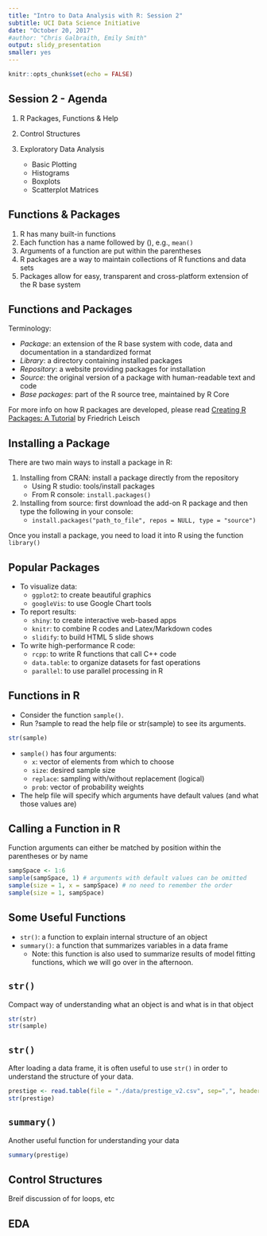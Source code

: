 ```yaml
---
title: "Intro to Data Analysis with R: Session 2"
subtitle: UCI Data Science Initiative
date: "October 20, 2017"
#author: "Chris Galbraith, Emily Smith"
output: slidy_presentation
smaller: yes
---
```


```r
knitr::opts_chunk$set(echo = FALSE)
```


## Session 2 - Agenda
1. R Packages, Functions & Help

2. Control Structures

3. Exploratory Data Analysis

    + Basic Plotting
    + Histograms
    + Boxplots
    + Scatterplot Matrices
    

## Functions & Packages
1. R has many built-in functions
2. Each function has a name followed by (), e.g., ```mean()```
3. Arguments of a function are put within the parentheses
4. R packages are a way to maintain collections of R functions and data sets
5. Packages allow for easy, transparent and cross-platform extension of the R base system


## Functions and Packages
Terminology:
  
+ *Package*: an extension of the R base system with code, data and documentation in a standardized format
+ *Library*: a directory containing installed packages
+ *Repository*: a website providing packages for installation
+ *Source*: the original version of a package with human-readable text and code
+ *Base packages*: part of the R source tree, maintained by R Core

For more info on how R packages are developed, please read [Creating R Packages: A Tutorial](http://cran.r-project.org/doc/contrib/Leisch-CreatingPackages.pdf) by Friedrich Leisch


## Installing a Package
There are two main ways to install a package in R:

1. Installing from CRAN: install a package directly from the repository
    + Using R studio: tools/install packages
    + From R console: ```install.packages()```
2. Installing from source: first download the add-on R package and then type the following in your console:
    + ```install.packages("path_to_file", repos = NULL, type = "source")``` 

Once you install a package, you need to load it into R using the function ```library()```


## Popular Packages
+ To visualize data:
    + ```ggplot2```: to create beautiful graphics
    + ```googleVis```: to use Google Chart tools
+ To report results:
    + ```shiny```: to create interactive web-based apps
    + ```knitr```: to combine R codes and Latex/Markdown codes
    + ```slidify```: to build HTML 5 slide shows
+ To write high-performance R code:
    + ```rcpp```: to write R functions that call C++ code
    + ```data.table```: to organize datasets for fast operations
    + ```parallel```: to use parallel processing in R


## Functions in R
+ Consider the function ```sample()```. 
+ Run ?sample to read the help file or str(sample) to see its arguments. 
```r
str(sample)
```
+ ```sample()``` has four arguments: 
    + ```x```: vector of elements from which to choose
    + ```size```: desired sample size
    + ```replace```: sampling with/without replacement (logical)
    + ```prob```: vector of probability weights
+ The help file will specify which arguments have default values (and what those values are)


## Calling a Function in R
Function arguments can either be matched by position within the parentheses or by name

```r
sampSpace <- 1:6 
sample(sampSpace, 1) # arguments with default values can be omitted
sample(size = 1, x = sampSpace) # no need to remember the order 
sample(size = 1, sampSpace)
```


## Some Useful Functions
+ ```str()```: a function to explain internal structure of an object
+ ```summary()```: a function that summarizes variables in a data frame 
    + Note: this function is also used to summarize results of model fitting functions, which we will go over in the afternoon.


## ```str()```
Compact way of understanding what an object is and what is in that object
```r
str(str)
str(sample)
```


## ```str()```
After loading a data frame, it is often useful to use ```str()``` in order to understand the structure of your data. 

```r
prestige <- read.table(file = "./data/prestige_v2.csv", sep=",", header = TRUE)
str(prestige)
```


## ```summary()```
Another useful function for understanding your data
```r
summary(prestige)
```


## Control Structures
Breif discussion of for loops, etc


## EDA


